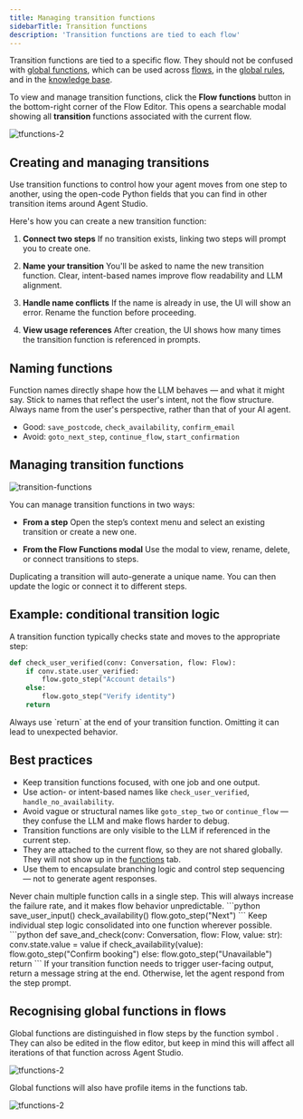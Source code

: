 ```yaml
---
title: Managing transition functions
sidebarTitle: Transition functions
description: 'Transition functions are tied to each flow'
---
```


Transition functions are tied to a specific flow. They should not be confused with [global functions](/function/introduction), which can be used across [flows](introduction), in the [global rules](/agent-settings/rules), and in the [knowledge base](/knowledge-base/introduction).

To view and manage transition functions, click the **<Icon icon="arrow-progress" iconType="solid" /> Flow functions** button in the bottom-right corner of the Flow Editor. This opens a searchable modal showing all **transition** functions associated with the current flow.

![tfunctions-2](/images/transition-function-menu.png)

## Creating and managing transitions

Use transition functions to control how your agent moves from one step to another, using the open-code Python fields that you can find in other transition items around Agent Studio.

Here's how you can create a new transition function:

1. **Connect two steps**
   If no transition exists, linking two steps will prompt you to create one.

2. **Name your transition**
   You'll be asked to name the new transition function. Clear, intent-based names improve flow readability and LLM alignment.

3. **Handle name conflicts**
   If the name is already in use, the UI will show an error. Rename the function before proceeding.

4. **View usage references**
   After creation, the UI shows how many times the transition function is referenced in prompts.

## Naming functions

Function names directly shape how the LLM behaves — and what it might say. Stick to names that reflect the user's intent, not the flow structure. Always name from the user's perspective, rather than that of your AI agent.

- <Icon icon="check" iconType="solid" /> Good: `save_postcode`, `check_availability`, `confirm_email`
- <Icon icon="ban" iconType="solid" /> Avoid: `goto_next_step`, `continue_flow`, `start_confirmation`

## Managing transition functions

![transition-functions](/images/transition-function.png)

You can manage transition functions in two ways:

- **From a step**
  Open the step’s context menu and select an existing transition or create a new one.

- **From the Flow Functions modal**
  Use the modal to view, rename, delete, or connect transitions to steps.

<Tip>Duplicating a transition will auto-generate a unique name. You can then update the logic or connect it to different steps.</Tip>

## Example: conditional transition logic

A transition function typically checks state and moves to the appropriate step:

```python
def check_user_verified(conv: Conversation, flow: Flow):
    if conv.state.user_verified:
        flow.goto_step("Account details")
    else:
        flow.goto_step("Verify identity")
    return
```

<Tip>
Always use `return` at the end of your transition function. Omitting it can lead to unexpected behavior.
</Tip>

## Best practices

- Keep transition functions focused, with one job and one output.
- Use action- or intent-based names like `check_user_verified`, `handle_no_availability`.
- Avoid vague or structural names like `goto_step_two` or `continue_flow` — they confuse the LLM and make flows harder to debug.
- Transition functions are only visible to the LLM if referenced in the current step.
- They are attached to the current flow, so they are not shared globally. They will not show up in the [functions](/function/introduction) tab.
- Use them to encapsulate branching logic and control step sequencing — not to generate agent responses.

<Tabs>
<Tab title="Avoid">
Never chain multiple function calls in a single step. This will always increase the failure rate, and it makes flow behavior unpredictable.
```python
save_user_input()
check_availability()
flow.goto_step("Next")
```
</Tab>
<Tab title="Instead, use...">
Keep individual step logic consolidated into one function wherever possible.
```python
def save_and_check(conv: Conversation, flow: Flow, value: str):
    conv.state.value = value
    if check_availability(value):
        flow.goto_step("Confirm booking")
    else:
        flow.goto_step("Unavailable")
    return
```
</Tab>
</Tabs>
<Tip>
If your transition function needs to trigger user-facing output, return a message string at the end. Otherwise, let the agent respond from the step prompt.
</Tip>

## Recognising global functions in flows

Global functions are distinguished in flow steps by the function symbol <Icon icon="function" iconType="solid" />. They can also be edited in the flow editor,
but keep in mind this will affect all iterations of that function across Agent Studio.

![tfunctions-2](/images/global-function-ui.png)

Global functions will also have profile items in the functions tab.

![tfunctions-2](/images/global-function-menu.png)

